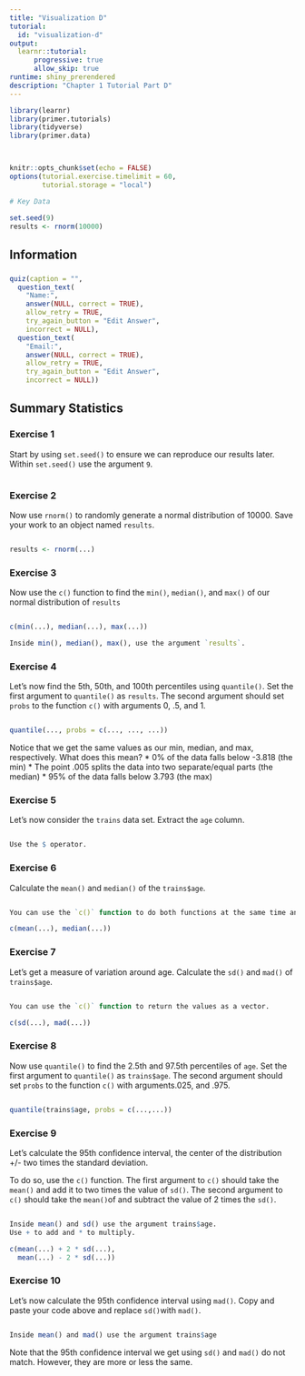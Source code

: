```yaml
---
title: "Visualization D"
tutorial:
  id: "visualization-d"
output:
  learnr::tutorial:
      progressive: true
      allow_skip: true
runtime: shiny_prerendered
description: "Chapter 1 Tutorial Part D"
---
```


<!-- Things to Do -->

<!-- Make a plot of one of them that shows this somehow? Plot histogram then put 6 vertical lines, two each for mean +/- 2 sd, median +/- 2 mad, 95% quantile. The mean + 2 x the sd should be about the 97.5th percentile. Won't be exact! But about. The median + 2 x the mad should be about the 97.5th percentile. Won't be exact! But about. Same with substraction. -->


```r
library(learnr)
library(primer.tutorials)
library(tidyverse)
library(primer.data)



knitr::opts_chunk$set(echo = FALSE)
options(tutorial.exercise.timelimit = 60, 
        tutorial.storage = "local") 

# Key Data

set.seed(9)
results <- rnorm(10000)

```

## Information
###

```r
quiz(caption = "",
  question_text(
    "Name:",
    answer(NULL, correct = TRUE),
    allow_retry = TRUE,
    try_again_button = "Edit Answer",
    incorrect = NULL),
  question_text(
    "Email:",
    answer(NULL, correct = TRUE),
    allow_retry = TRUE,
    try_again_button = "Edit Answer",
    incorrect = NULL))
```

## Summary Statistics 
###


### Exercise 1

Start by using `set.seed()` to ensure we can reproduce our results later. Within `set.seed()` use the argument `9`.

```r

```

### Exercise 2

Now use `rnorm()` to randomly generate a normal distribution of 10000. Save your work to an object named `results`.

```r

```

```r
results <- rnorm(...)
```

### Exercise 3

Now use the `c()` function to find the `min()`, `median()`, and `max()` of our normal distribution of `results`

```r

```

```r
c(min(...), median(...), max(...))
```

```r
Inside min(), median(), max(), use the argument `results`.
```

### Exercise 4

Let's now find the 5th, 50th, and 100th percentiles using `quantile()`. Set the first argument to `quantile()` as `results`. The second argument should set `probs` to the function `c()` with arguments 0, .5, and 1.

```r

```

```r
quantile(..., probs = c(..., ..., ...))
```

Notice that we get the same values as our min, median, and max, respectively. What does this mean? 
* 0% of the data falls below -3.818 (the min)
* The point .005 splits the data into two separate/equal parts (the median)
* 95% of the data falls below 3.793 (the max)


### Exercise 5

Let's now consider the `trains` data set. Extract the `age` column.

```r

```

```r
Use the $ operator.
```

### Exercise 6

Calculate the `mean()` and `median()` of the `trains$age`. 

```r

```

```r
You can use the `c()` function to do both functions at the same time and to return their output values as a vector.
```

```r
c(mean(...), median(...))
```

### Exercise 7

Let's get a measure of variation around age. Calculate the `sd()` and `mad()` of `trains$age`.

```r

```

```r
You can use the `c()` function to return the values as a vector.
```

```r
c(sd(...), mad(...))
```

### Exercise 8

Now use `quantile()` to find the 2.5th and 97.5th percentiles of `age`. Set the first argument to `quantile()` as `trains$age`. The second argument should set `probs` to the function `c()` with arguments.025, and .975.

```r

```

```r
quantile(trains$age, probs = c(...,...))
```

### Exercise 9

Let's calculate the 95th confidence interval, the center of the distribution +/- two times the standard deviation. 

To do so, use the `c()` function. The first argument to `c()` should take the `mean()` and add it to two times the value of `sd()`.  The second argument to `c()` should take the `mean()`of  and subtract the value of 2 times the `sd()`.

```r

```

```r
Inside mean() and sd() use the argument trains$age.
Use + to add and * to multiply.
```

```r
c(mean(...) + 2 * sd(...), 
  mean(...) - 2 * sd(...))
```

### Exercise 10

Let's now calculate the 95th confidence interval using `mad()`. Copy and paste your code above and replace `sd()`with `mad()`.

```r

```

```r
Inside mean() and mad() use the argument trains$age
```

Note that the 95th confidence interval we get using `sd()` and `mad()` do not match. However, they are more or less the same. 







